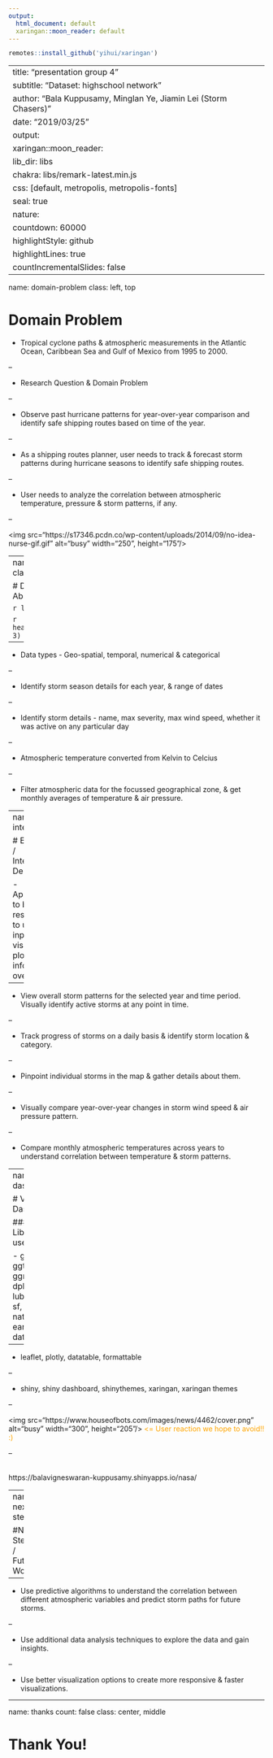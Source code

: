 ```yaml
---
output:
  html_document: default
  xaringan::moon_reader: default
---
```


```r
remotes::install_github('yihui/xaringan')
```

---
title: "presentation group 4"
subtitle: "Dataset: highschool network"
author: "Bala Kuppusamy, Minglan Ye, Jiamin Lei (Storm Chasers)"
date: "2019/03/25"
output:
  xaringan::moon_reader:
    lib_dir: libs
    chakra: libs/remark-latest.min.js
    css: [default, metropolis, metropolis-fonts]
    seal: true
    nature:
      countdown: 60000
      highlightStyle: github
      highlightLines: true
      countIncrementalSlides: false
---

name: domain-problem
class: left, top

# Domain Problem

- Tropical cyclone paths & atmospheric measurements in the Atlantic Ocean, Caribbean Sea and Gulf of Mexico from 1995 to 2000.

--

- Research Question & Domain Problem

--

  - Observe past hurricane patterns for year-over-year comparison and identify safe shipping routes based on time of the year.

--

  - As a shipping routes planner, user needs to track & forecast storm patterns during hurricane seasons to identify safe shipping routes.

--

  - User needs to analyze the correlation between atmospheric temperature, pressure & storm patterns, if any.

--

<img src="https://s17346.pcdn.co/wp-content/uploads/2014/09/no-idea-nurse-gif.gif" alt="busy" width="250", height="175"/>

---
name: data-operation
class: left, top

# Data / Operation Abstraction

```r
library(dplyr)
```


```r
head(nasaweather::storms, 3)
```

--

- Data types - Geo-spatial, temporal, numerical & categorical

--

- Identify storm season details for each year, & range of dates

--

- Identify storm details - name, max severity, max wind speed, whether it was active on any particular day

--

- Atmospheric temperature converted from Kelvin to Celcius

--

- Filter atmospheric data for the focussed geographical zone, & get monthly averages of temperature & air pressure.

---
name: interaction

# Encoding / Interaction Design

- Application to be responsive to user inputs and visually plot spatial information over map.

--

- View overall storm patterns for the selected year and time period. Visually identify active storms at any point in time.

--

- Track progress of storms on a daily basis & identify storm location & category.

--

- Pinpoint individual storms in the map & gather details about them.

--

- Visually compare year-over-year changes in storm wind speed & air pressure pattern.

--

- Compare monthly atmospheric temperatures across years to understand correlation between temperature & storm patterns.

---
name: dashboard

# Visual Dashboard

#### Libraries used

- ggplot2, ggthemes, ggridges, dplyr, lubridate, sf, natural-earth map data

--

- leaflet, plotly, datatable, formattable

--

- shiny, shiny dashboard, shinythemes, xaringan, xaringan themes

--

<img src="https://www.houseofbots.com/images/news/4462/cover.png" alt="busy" width="300", height="205"/><font color="orange">
<= User reaction we hope to avoid!! :)
</font>

--

<br />
https://balavigneswaran-kuppusamy.shinyapps.io/nasa/

---
name: next-steps

#Next Steps / Future Work

--

- Use predictive algorithms to understand the correlation between different atmospheric variables and predict storm paths for future storms.

--

- Use additional data analysis techniques to explore the data and gain insights.

--

- Use better visualization options to create more responsive & faster visualizations.

---
name: thanks
count: false
class: center, middle

# Thank You!
